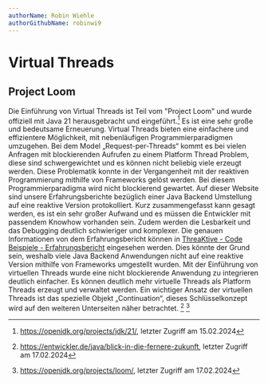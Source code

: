 ```yaml
---
authorName: Robin Wiehle
authorGithubName: robinwi9
---
```


# Virtual Threads

## Project Loom

Die Einführung von Virtual Threads ist Teil vom "Project Loom" und wurde offiziell mit Java 21 herausgebracht und eingeführt.[^1]
Es ist eine sehr große und bedeutsame Erneuerung. Virtual Threads bieten eine einfachere und effizientere Möglichkeit,
mit nebenläufigen Programmierparadigmen umzugehen. Bei dem Model „Request-per-Threads“ kommt es bei vielen Anfragen mit
blockierenden Aufrufen zu einem Platform Thread Problem, diese sind schwergewichtet und es können nicht beliebig viele erzeugt werden.
Diese Problematik konnte in der Vergangenheit mit der reaktiven Programmierung mithilfe von Frameworks gelöst werden.
Bei diesem Programmierparadigma wird nicht blockierend gewartet. Auf dieser Website sind unsere Erfahrungsberichte
bezüglich einer Java Backend Umstellung auf eine reaktive Version protokolliert. Kurz zusammengefasst kann gesagt werden, es ist ein sehr
großer Aufwand und es müssen die Entwickler mit passendem Knowhow vorhanden sein. Zudem werden die Lesbarkeit und das
Debugging deutlich schwieriger und komplexer. Die genauen Informationen von dem Erfahrungsbericht können in [ThreaKtive - Code Beispiele - Erfahrungsbericht](/code-examples/experience-report) eingesehen werden.
Dies könnte der Grund sein, weshalb viele Java Backend Anwendungen nicht auf eine reaktive Version mithilfe von Frameworks umgestellt wurden.
Mit der Einführung von virtuellen Threads wurde eine nicht blockierende Anwendung zu integrieren deutlich einfacher. Es können deutlich mehr virtuelle Threads als Platform Threads erzeugt und verwaltet werden. Ein wichtiger Ansatz der virtuellen Threads ist das spezielle Objekt „Continuation“, dieses Schlüsselkonzept wird auf den weiteren Unterseiten näher betrachtet. [^2] [^3]

[^1]:
    https://openjdk.org/projects/jdk/21/,
    letzter Zugriff am 15.02.2024

[^2]:
    https://entwickler.de/java/blick-in-die-fernere-zukunft,
    letzter Zugriff am 17.02.2024

[^3]:
    https://openjdk.org/projects/loom/,
    letzter Zugriff am 17.02.2024
